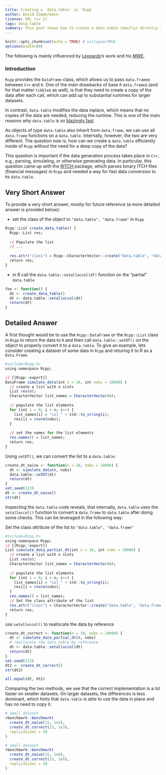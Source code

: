 ```yaml
---
title: Creating a `data.table` in `Rcpp` 
author: David Zimmermann
license: GPL (>= 2)
tags: data.table
summary: This post shows how to create a data.table (mostly) directly in Rcpp
---
```

```r
knitr::opts_chunk$set(echo = TRUE) # collapse=TRUE
options(width=80)
```

The following is mainly influenced by [Leonardo](https://github.com/lsilvest)'s work and his [MWE](https://github.com/lsilvest/data.table_at_c_level).

### Introduction

`Rcpp` provides the `DataFrame` class, which allows us to pass `data.frame`s between `C++` and `R`.
One of the main drawbacks of base `R` `data.frame`s (and for that matter `tibble`s as well), is that they need to create a copy of the data after each call, which can add up to substantial runtimes for larger datasets.

In contrast, `data.table` modifies the data inplace, which means that no copies of the data are needed, reducing the runtime.
This is one of the main reasons why `data.table` is so [blazingly fast](https://h2oai.github.io/db-benchmark/).

As objects of type `data.table` also inherit from `data.frame`, we can use all `data.frame` functions on a `data.table`.
Internally, however, the two are very different.
The question now is, how can we create a `data.table` efficiently inside of `Rcpp` without the need for a deep copy of the data?

This question is important if the data generation process takes place in `C++`, e.g., parsing, simulating, or otherwise generating data.
In particular, this question came up with the [RITCH](https://github.com/DavZim/RITCH) package, which parses binary ITCH files (financial messages) in `Rcpp` and needed a way for fast data conversion to `R`s `data.table`.

## Very Short Answer

To provide a very short answer, mostly for future reference (a more detailed answer is provided below):

- set the class of the object to `"data.table", "data.frame"` in `Rcpp`

```r
Rcpp::List create_data_table() {
  Rcpp::List res;
  
  // Populate the list
  // ...
  
  res.attr("class") = Rcpp::CharacterVector::create("data.table", "data.frame");
  return res;
}
```

- in R call the `data.table::setalloccol(df)` function on the "partial" `data.table`
```r
foo <- function() {
  dt <- create_data_table()
  dt <- data.table::setalloccol(dt)
  return(dt)
}
```

## Detailed Answer

A first thought would be to use the `Rcpp::DataFrame` or the `Rcpp::List` class in `Rcpp` to return the data to `R` and then call `data.table::setDT()` on the object to properly convert it to a `data.table`. 
To give an example, lets consider creating a dataset of some data in `Rcpp` and returing it to R as a `Data.Frame`

```r
#include<Rcpp.h>
using namespace Rcpp;

// [[Rcpp::export]]
DataFrame simulate_data(int n = 10, int nobs = 10000) {
  // create a list with n slots
  List res(n);
  CharacterVector list_names = CharacterVector(n);
  
  // populate the list elements
  for (int i = 0; i < n; i++) {
    list_names[i] = "col_" + std::to_string(i);
    res[i] = rnorm(nobs);
  }
  
  // set the names for the list elements
  res.names() = list_names;
  return res;
}
```

Using `setDT()`, we can convert the list to a `data.table`:

```r
create_dt_naive <- function(n = 10, nobs = 10000) {
  dt <- simulate_data(n, nobs)
  data.table::setDT(dt)
  return(dt)
}
set.seed(123)
dt <- create_dt_naive()
str(dt)
```

Inspecting the `data.table` code reveals, that internally, `data.table` uses the `setalloccol()` function to convert a `data.frame` to `data.table` after doing some checks.
This can be leveraged in the following way: 

Set the class attribute of the list to `"data.table", "data.frame"`
```r
#include<Rcpp.h>
using namespace Rcpp;
// [[Rcpp::export]]
List simulate_data_partial_dt(int n = 10, int nobs = 10000) {
  // create a list with n slots
  List res(n);
  CharacterVector list_names = CharacterVector(n);
  
  // populate the list elements
  for (int i = 0; i < n; i++) {
    list_names[i] = "col_" + std::to_string(i);
    res[i] = rnorm(nobs);
  }
  res.names() = list_names;
  // Set the class attribute of the list
  res.attr("class") = CharacterVector::create("data.table", "data.frame");
  return res;
}
```

use `setalloccol()` to reallocate the data by reference
```r
create_dt_correct <- function(n = 10, nobs = 10000) {
  dt <- simulate_data_partial_dt(n, nobs)
  # reallocate the data.table by reference
  dt <- data.table::setalloccol(dt)
  return(dt)
}
set.seed(123)
dt2 <- create_dt_correct()
str(dt2)

all.equal(dt, dt2)
```

Comparing the two methods, we see that the correct implementation is a lot faster on smaller datasets.
On larger datasets, the differences is less dominant, which hints that `data.table` is able to use the data in place and has no need to copy it.

```r
# small dataset
rbenchmark::benchmark(
  create_dt_naive(15, 1e3),
  create_dt_correct(15, 1e3),
  replications = 10
)

# small dataset
rbenchmark::benchmark(
  create_dt_naive(15, 1e6),
  create_dt_correct(15, 1e6),
  replications = 10
)
```
